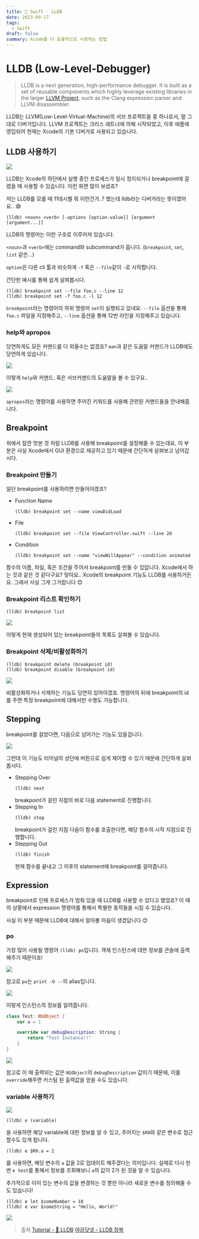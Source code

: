 ```yaml
---
title: 🍎 Swift - LLDB
date: 2023-09-17
tags:
  - Swift
draft: false
summary: Xcode를 더 효율적으로 사용하는 방법
---
```


<TOCInline toc={props.toc} indentDepth={2} />

# LLDB (Low-Level-Debugger)

> LLDB is a next generation, high-performance debugger. It is built as a set of reusable components which highly leverage existing libraries in the larger [LLVM Project](https://llvm.org/), such as the Clang expression parser and LLVM disassembler.

LLDB는 LLVM(Low-Level-Virtual-Machine)의 서브 프로젝트들 중 하나로서, 말 그대로 디버거입니다.
LLVM 프로젝트는 크리스 래트너에 의해 시작되었고, 이후 애플에 영입되어 현재는 Xcode의 기본 디버거로 사용되고 있습니다.

## LLDB 사용하기

![](https://i.imgur.com/Ox2DHky.png)

LLDB는 Xcode의 하단에서 실행 중인 프로세스가 일시 정지되거나 breakpoint에 걸렸을 때 사용할 수 있습니다.
이런 화면 많이 보셨죠?

저는 LLDB를 모를 때 11데시벨 뭐 이런건가..? 했는데 lldb라는 디버거라는 뜻이였어요.. 😅

```
(lldb) <noun> <verb> [-options [option-value]] [argument [argument...]]
```

LLDB의 명령어는 이런 구조로 이루어져 있습니다.

`<noun>`과 `<verb>`에는 command와 subcommand가 옵니다.
(`breakpoint`, `set`, `list` 같은...)

`option`은 다른 cli 툴과 비슷하게 `-f` 혹은 `--file`같이 `-`로 시작합니다.

간단한 예시를 통해 쉽게 살펴봅시다.

```
(lldb) breakpoint set --file foo.c --line 12
(lldb) breakpoint set -f foo.c -l 12
```

`breakpoint`라는 명령어의 하위 명령어 `set`이 실행되고 있네요.
`--file` 옵션을 통해 `foo.c` 파일을 지정해주고, `--line` 옵션을 통해 12번 라인을 지정해주고 있습니다.

### help와 apropos

당연하게도 모든 커맨드를 다 외울수는 없겠죠?
`man`과 같은 도움말 커맨드가 LLDB에도 당연하게 있습니다.

![](https://i.imgur.com/qCCGggv.png)

이렇게 `help`와 커맨드, 혹은 서브커맨드의 도움말을 볼 수 있구요..

![](https://i.imgur.com/JwBGaAu.png)

`apropos`라는 명령어를 사용하면 주어진 키워드를 사용해 관련된 커맨드들을 안내해줍니다.

## Breakpoint

위에서 잠깐 맛본 것 처럼 LLDB를 사용해 breakpoint를 설정해줄 수 있는데요,
이 부분은 사실 Xcode에서 GUI 환경으로 제공하고 있기 때문에 간단하게 살펴보고 넘어갑시다.

### Breakpoint 만들기

일단 breakpoint를 사용하려면 만들어야겠죠?

- Function Name
	```
	(lldb) breakpoint set --name viewDidLoad
	```
- File
	```
	(lldb) breakpoint set --file ViewController.swift --line 20
	```
- Condition
	```
	(lldb) breakpoint set --name "viewWillAppear" --condition animated
	```

함수의 이름, 파일, 혹은 조건을 주어서 breakpoint를 만들 수 있답니다.
Xcode에서 하는 것과 같은 것 같다구요?
맞아요.. Xcode의 breakpoint 기능도 LLDB를 사용하거든요.
그래서 사실 그게 그거랍니다 😊

### Breakpoint 리스트 확인하기

```
(lldb) breakpoint list
```

![](https://i.imgur.com/DnuudUr.png)

이렇게 현재 생성되어 있는 breakpoint들의 목록도 살펴볼 수 있습니다.

### Breakpoint 삭제/비활성화하기

```
(lldb) breakpoint delete (breakpoint id)
(lldb) breakpoint disable (breakpoint id)
```

![](https://i.imgur.com/NDyJlnO.png)

비활성화하거나 삭제하는 기능도 당연히 있어야겠죠.
명령어의 뒤에 breakpoint의 id를 주면 특정 breakpoint에 대해서만 수행도 가능합니다.

## Stepping

breakpoint를 걸었다면, 다음으로 넘어가는 기능도 있을겁니다.

![](https://i.imgur.com/CuVEe6G.png)

그런데 이 기능도 터미널의 상단에 버튼으로 쉽게 제어할 수 있기 때문에 간단하게 살펴봅시다.

- Stepping Over
	```
	(lldb) next
	```
	breakpoint가 걸린 지점의 바로 다음 statement로 진행합니다.
- Stepping In
	```
	(lldb) step
	```
	breakpoint가 걸린 지점 다음이 함수를 호출한다면, 해당 함수의 시작 지점으로 진행합니다.
- Stepping Out
	```
	(lldb) finish
	```
	현재 함수를 끝내고 그 이후의 statement에 breakpoint를 걸어줍니다.

## Expression

breakpoint로 인해 프로세스가 멈춰 있을 때 LLDB를 사용할 수 있다고 했었죠?
이 때의 상황에서 expression 명령어를 통해서 특별한 동작들을 시킬 수 있습니다.

사실 이 부분 때문에 LLDB에 대해서 알아볼 마음이 생겼답니다 😊

### po

가장 많이 사용될 명령어 `(lldb) po`입니다.
객체 인스턴스에 대한 정보를 콘솔에 출력해주기 때문이죠!

![](https://i.imgur.com/rSYq6Al.png)

참고로 `po`는 `print -O --`의 alias입니다.

![](https://i.imgur.com/R0Tdx3i.png)

이렇게 인스턴스의 정보를 알려줍니다.

```swift
class Test: NSObject {
    var a = 1

    override var debugDescription: String {
        return "Test Instance!!"
    }
}
```

![](https://i.imgur.com/5UreJHW.png)

참고로 이 때 출력되는 값은 `NSObject`의 `debugDescription` 값이기 때문에, 이를 `override`해주면 커스텀 된 출력값을 얻을 수도 있습니다.

### variable 사용하기

![](https://i.imgur.com/ESbPcV2.png)

```
(lldb) e (variable)
```

을 사용하면 해당 variable에 대한 정보를 알 수 있고, 주어지는 `$R0`와 같은 변수로 접근할수도 있게 됩니다.

```
(lldb) e $R0.a = 2
```

를 사용하면, 해당 변수의 `a` 값을 2로 업데이트 해주겠다는 의미입니다.
실제로 다시 한 번 `e test`를 통해서 정보를 조회해보니 `a`의 값이 2가 된 것을 알 수 있습니다.

추가적으로 이미 있는 변수의 값을 변경하는 것 뿐만 아니라
새로운 변수를 정의해줄 수도 있습니다!

```
(lldb) e let $someNumber = 10
(lldb) e var $someString = "Hello, World!"
```

![](https://i.imgur.com/WrGGtHA.png)

> 출처
> [Tutorial - 🐛 LLDB](https://lldb.llvm.org/use/tutorial.html)
> [야곰닷넷 - LLDB 정복](https://yagom.net/courses/start-lldb/)